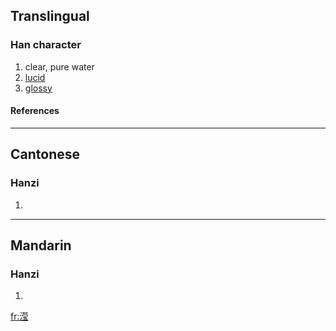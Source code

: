 {{see|瀅}}

==Translingual==
===Han character===
{{Han char|rn=85|rad=水|as=10|sn=13|four=|canj=水廿月戈 (ETBI)}}
# clear, pure water
# [[lucid]]
# [[glossy]]
====References====
{{Han ref|kx=0643.241|hdz=31694.051|uh=6EE2|ud=28386}}

----
==Cantonese==
===Hanzi===
{{yue-hanzi|jyut=|y=ying4}}
# {{defn|Cantonese}}

----
==Mandarin==
===Hanzi===
{{cmn-hanzi|tra=瀅|pin=[[yíng]] ([[ying2]]), [[yìng]] ([[ying4]])|wg=ying<sup>2</sup>, ying<sup>4</sup>}}
# {{defn|Mandarin}}

[[fr:滢]]